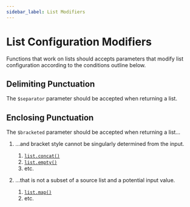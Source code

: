 ```yaml
---
sidebar_label: List Modifiers
---
```


# List Configuration Modifiers

Functions that work on lists should accepts parameters that modify list configuration according to the conditions outline below.

## Delimiting Punctuation

The `$separator` parameter should be accepted when returning a list.

## Enclosing Punctuation

The `$bracketed` parameter should be accepted when returning a list...

  1. ...and bracket style cannot be singularly determined from the input.

     1. [`list.concat()`](/api/list/concat)
     2. [`list.empty()`](/api/list/empty)
     3. etc.

  2. ...that is not a subset of a source list and a potential input value.

     1. [`list.map()`](/api/list/map)
     2. etc.
